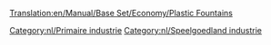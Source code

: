 [[Translation:en/Manual/Base Set/Economy/Plastic Fountains]]

{{nl/Industrieën|image=PlasticFountains.png
|name=Plasticfonteinen
|climates=[[nl/Manual/Klimaat#Speelgoedland|Speelgoedland]]
|accepts=Niets
|produces=[[nl/Manual/Base Set/Economy/Plastic|Plastic]]
|notes=Niet aanwezig in andere [[nl/Manual/Klimaat|klimaten]].
}}

{{nl/Navbox Industrieën}}
[[Category:nl/Primaire industrie]]
[[Category:nl/Speelgoedland industrie]]